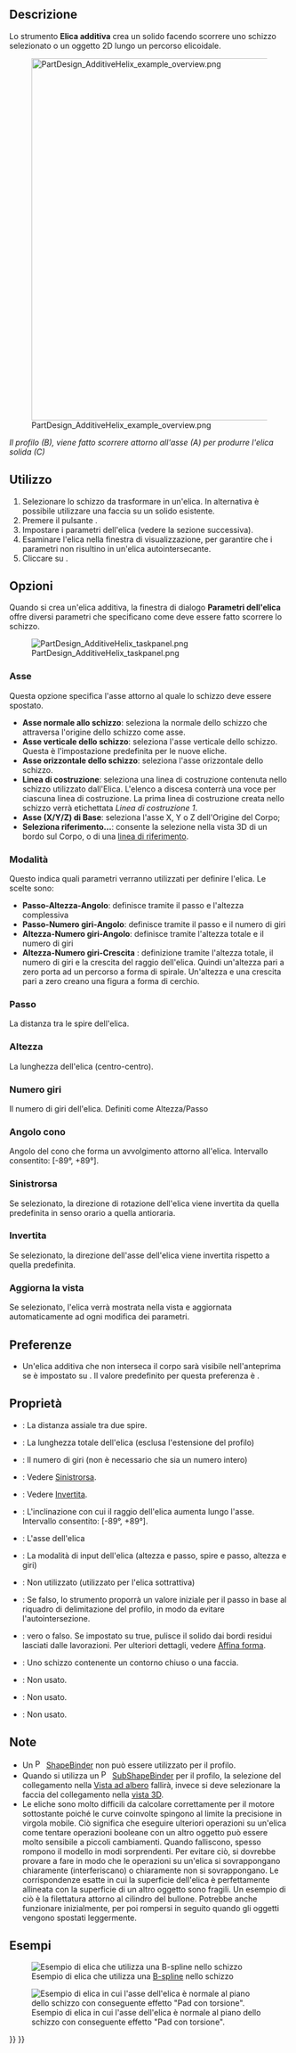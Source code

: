 <languages/>

{{Docnav/it
|[[PartDesign_AdditivePipe/it|Sweep additivo]]
|[[PartDesign_AdditiveBox/it|Cubo additivo]]
|[[PartDesign_Workbench/it|PartDesign]]
|IconL=PartDesign_AdditivePipe.svg
|IconR=PartDesign_AdditiveBox.svg
|IconC=Workbench_PartDesign.svg
}}

{{GuiCommand/it
|Name=PartDesign AdditiveHelix
|Name/it=Elica Additiva
|MenuLocation=Part Design → Crea una funzione additiva → Elica additiva
|Workbenches=[[PartDesign_Workbench/it|PartDesign]]
|Version=0.19
|SeeAlso=[[PartDesign_SubtractiveHelix/it|Elica sottrattiva]]
}}

<span id="Description"></span>
== Descrizione ==

Lo strumento '''Elica additiva''' crea un solido facendo scorrere uno schizzo selezionato o un oggetto 2D lungo un percorso elicoidale.

[[File:PartDesign_AdditiveHelix_example_overview.png|none|650px]]

''Il profilo (B), viene fatto scorrere attorno all'asse (A) per produrre l'elica solida (C)''

<span id="Usage"></span>
== Utilizzo ==

<div class="mw-translate-fuzzy">
# Selezionare lo schizzo da trasformare in un'elica. In alternativa è possibile utilizzare una faccia su un solido esistente.
# Premere il pulsante {{Button|[[Image:PartDesign_AdditiveHelix.svg|16px]] [[PartDesign_AdditiveHelix/it|Elica additiva]]}}.
# Impostare i parametri dell'elica (vedere la sezione successiva).
# Esaminare l'elica nella finestra di visualizzazione, per garantire che i parametri non risultino in un'elica autointersecante.
# Cliccare su {{Button|OK}}.
</div>

<span id="Options"></span>
== Opzioni ==

Quando si crea un'elica additiva, la finestra di dialogo '''Parametri dell'elica''' offre diversi parametri che specificano come deve essere fatto scorrere lo schizzo.

[[File:PartDesign_AdditiveHelix_taskpanel.png|frame|left]]

<span id="Axis"></span>
=== Asse ===

Questa opzione specifica l'asse attorno al quale lo schizzo deve essere spostato.
* '''Asse normale allo schizzo''': seleziona la normale dello schizzo che attraversa l'origine dello schizzo come asse. {{Version/it|0.20}}
* '''Asse verticale dello schizzo''': seleziona l'asse verticale dello schizzo. Questa è l'impostazione predefinita per le nuove eliche.
* '''Asse orizzontale dello schizzo''': seleziona l'asse orizzontale dello schizzo.
* '''Linea di costruzione''': seleziona una linea di costruzione contenuta nello schizzo utilizzato dall'Elica. L'elenco a discesa conterrà una voce per ciascuna linea di costruzione. La prima linea di costruzione creata nello schizzo verrà etichettata ''Linea di costruzione 1''.
* '''Asse (X/Y/Z) di Base''': seleziona l'asse X, Y o Z dell'Origine del Corpo;
* '''Seleziona riferimento...''': consente la selezione nella vista 3D di un bordo sul Corpo, o di una [[PartDesign_Line/it|linea di riferimento]].

<span id="Mode"></span>
=== Modalità ===

Questo indica quali parametri verranno utilizzati per definire l'elica. Le scelte sono:
* '''Passo-Altezza-Angolo''': definisce tramite il passo e l'altezza complessiva
* '''Passo-Numero giri-Angolo''': definisce tramite il passo e il numero di giri
* '''Altezza-Numero giri-Angolo''': definisce tramite l'altezza totale e il numero di giri
* '''Altezza-Numero giri-Crescita''' {{Version/it|0.20}}: definizione tramite l'altezza totale, il numero di giri e la crescita del raggio dell'elica. Quindi un'altezza pari a zero porta ad un percorso a forma di spirale. Un'altezza e una crescita pari a zero creano una figura a forma di cerchio.

<span id="Pitch"></span>
=== Passo ===

La distanza tra le spire dell'elica.

<span id="Height"></span>
=== Altezza ===

La lunghezza dell'elica (centro-centro).

<span id="Turns"></span>
=== Numero giri ===

Il numero di giri dell'elica. Definiti come Altezza/Passo

<span id="Cone_Angle"></span>
=== Angolo cono ===

Angolo del cono che forma un avvolgimento attorno all'elica. Intervallo consentito: [-89°, +89°].

<span id="Left_handed"></span>
=== Sinistrorsa ===

Se selezionato, la direzione di rotazione dell'elica viene invertita da quella predefinita in senso orario a quella antioraria.

<span id="Reversed"></span>
=== Invertita ===

Se selezionato, la direzione dell'asse dell'elica viene invertita rispetto a quella predefinita.

<span id="Update_view"></span>
=== Aggiorna la vista ===

Se selezionato, l'elica verrà mostrata nella vista e aggiornata automaticamente ad ogni modifica dei parametri.

<span id="Preferences"></span>
== Preferenze ==

* Un'elica additiva che non interseca il corpo sarà visibile nell'anteprima se {{MenuCommand|Strumenti → Modifica parametri... → BaseApp → Preferences → Mod → PartDesign → AdditiveHelixPreview}} è impostato su {{TRUE}}. Il valore predefinito per questa preferenza è {{FALSE}}. {{Version/it|0.20}}

<span id="Properties"></span>
== Proprietà ==

* {{PropertyData|Pitch}}: La distanza assiale tra due spire.
* {{PropertyData|Height}}: La lunghezza totale dell'elica (esclusa l'estensione del profilo)
* {{PropertyData|Turns}}: Il numero di giri (non è necessario che sia un numero intero)
* {{PropertyData|Left Handed}}: Vedere [[#Sinistrorsa|Sinistrorsa]].
* {{PropertyData|Reversed}}: Vedere [[#Invertita|Invertita]].
* {{PropertyData|Angle}}: L'inclinazione con cui il raggio dell'elica aumenta lungo l'asse. Intervallo consentito: [-89°, +89°].
* {{PropertyData|Reference axis}}: L'asse dell'elica
* {{PropertyData|Mode}}: La modalità di input dell'elica (altezza e passo, spire e passo, altezza e giri)
* {{PropertyData|Outside}}: Non utilizzato (utilizzato per l'elica sottrattiva)
* {{PropertyData|Has Been Edited}}: Se falso, lo strumento proporrà un valore iniziale per il passo in base al riquadro di delimitazione del profilo, in modo da evitare l'autointersezione.
* {{PropertyData|Refine}}: vero o falso. Se impostato su true, pulisce il solido dai bordi residui lasciati dalle lavorazioni. Per ulteriori dettagli, vedere [[Part_RefineShape/it|Affina forma]].
* {{PropertyData|Profile}}: Uno schizzo contenente un contorno chiuso o una faccia.
* {{PropertyData|Midplane}}: Non usato.
* {{PropertyData|Up to face}}: Non usato.
* {{PropertyData|Allow multiple face}}: Non usato.

<span id="Notes"></span>
== Note ==

<div class="mw-translate-fuzzy">
* Un [[File:PartDesign_ShapeBinder.svg|16px]] [[PartDesign_ShapeBinder/it|ShapeBinder]] non può essere utilizzato per il profilo.
* Quando si utilizza un [[File:PartDesign_SubShapeBinder.svg|16px]] [[PartDesign_SubShapeBinder/it|SubShapeBinder]] per il profilo, la selezione del collegamento nella [[Tree_view/it|Vista ad albero]] fallirà, invece si deve selezionare la faccia del collegamento nella [[3D_view/it|vista 3D]].
* Le eliche sono molto difficili da calcolare correttamente per il motore sottostante poiché le curve coinvolte spingono al limite la precisione in virgola mobile. Ciò significa che eseguire ulteriori operazioni su un'elica come tentare operazioni booleane con un altro oggetto può essere molto sensibile a piccoli cambiamenti. Quando falliscono, spesso rompono il modello in modi sorprendenti. Per evitare ciò, si dovrebbe provare a fare in modo che le operazioni su un'elica si sovrappongano chiaramente (interferiscano) o chiaramente non si sovrappongano. Le corrispondenze esatte in cui la superficie dell'elica è perfettamente allineata con la superficie di un altro oggetto sono fragili. Un esempio di ciò è la filettatura attorno al cilindro del bullone. Potrebbe anche funzionare inizialmente, per poi rompersi in seguito quando gli oggetti vengono spostati leggermente.
</div>

<span id="Examples"></span>
== Esempi ==

[[File:PartDesign_AdditiveHelix_example_bspline.png|frame|left|Esempio di elica che utilizza una [[Sketcher_CreateBSpline/it|B-spline]] nello schizzo]]

[[File:PartDesign_AdditiveHelix_example_twisting_pad.png|frame|left|Esempio di elica in cui l'asse dell'elica è normale al piano dello schizzo con conseguente effetto "Pad con torsione".]]


{{Docnav/it
|[[PartDesign_AdditivePipe/it|Sweep additivo]]
|[[PartDesign_AdditiveBox/it|Cubo additivo]]
|[[PartDesign_Workbench/it|PartDesign]]
|IconL=PartDesign_AdditivePipe.svg
|IconR=PartDesign_AdditiveBox.svg
|IconC=Workbench_PartDesign.svg
}}

{{PartDesign Tools navi{{#translation:}}}}
{{Userdocnavi{{#translation:}}}}
